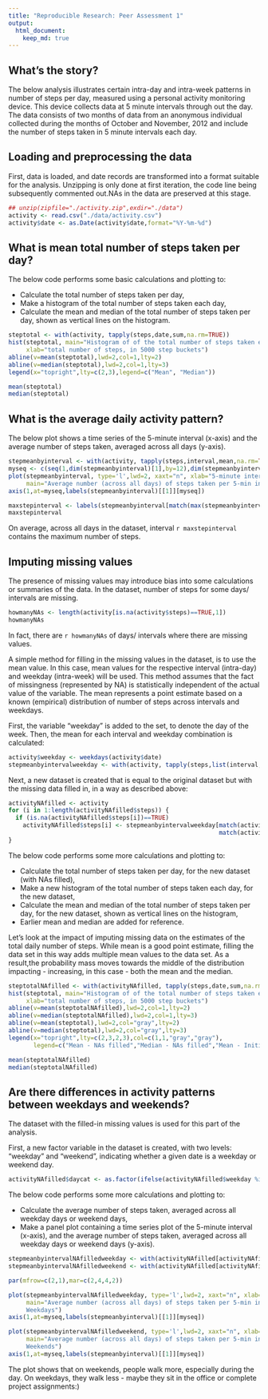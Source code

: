 ```yaml
---
title: "Reproducible Research: Peer Assessment 1"
output: 
  html_document:
    keep_md: true
---
```


## What's the story?

The below analysis illustrates certain intra-day and intra-week patterns in number of steps per day, measured using a personal activity monitoring device. This device collects data at 5 minute intervals through out the day. The data consists of two months of data from an anonymous individual collected during the months of October and November, 2012 and include the number of steps taken in 5 minute intervals each day.

## Loading and preprocessing the data

First, data is loaded, and date records are transformed  into a format suitable for the analysis. Unzipping is only done at first iteration, the code line being subsequently commented out.NAs in the data are preserved at this stage.

```r
## unzip(zipfile="./activity.zip",exdir="./data")
activity <- read.csv("./data/activity.csv")
activity$date <- as.Date(activity$date,format="%Y-%m-%d")
```

## What is mean total number of steps taken per day?

The below code performs some basic calculations and plotting to:  

- Calculate the total number of steps taken per day,
- Make a histogram of the total number of steps taken each day,  
- Calculate the mean and median of the total number of steps taken per day, shown as vertical lines on the histogram.

```r
steptotal <- with(activity, tapply(steps,date,sum,na.rm=TRUE))
hist(steptotal, main="Histogram of of the total number of steps taken each day",
     xlab="total number of steps, in 5000 step buckets")
abline(v=mean(steptotal),lwd=2,col=1,lty=2)
abline(v=median(steptotal),lwd=2,col=1,lty=3)
legend(x="topright",lty=c(2,3),legend=c("Mean", "Median"))
```

```r
mean(steptotal)
median(steptotal)
```

## What is the average daily activity pattern?

The below plot shows a time series of the 5-minute interval (x-axis) and the average number of steps taken, averaged across all days (y-axis).

```r
stepmeanbyinterval <- with(activity, tapply(steps,interval,mean,na.rm=TRUE))
myseq <- c(seq(1,dim(stepmeanbyinterval)[1],by=12),dim(stepmeanbyinterval)[1])
plot(stepmeanbyinterval, type='l',lwd=2, xaxt="n", xlab="5-minute intervals", ylab="Average across all days",
     main="Average number (across all days) of steps taken per 5-min intervals")
axis(1,at=myseq,labels(stepmeanbyinterval)[[1]][myseq])
```

```r
maxstepinterval <- labels(stepmeanbyinterval[match(max(stepmeanbyinterval),stepmeanbyinterval)])
maxstepinterval
```

On average, across all days in the dataset, interval `r maxstepinterval` contains the maximum number of steps.

## Imputing missing values

The presence of missing values may introduce bias into some calculations or summaries of the data. In the dataset, number of steps for some days/ intervals are missing.

```r
howmanyNAs <- length(activity[is.na(activity$steps)==TRUE,1])
howmanyNAs
```

In fact, there are `r howmanyNAs` of days/ intervals where there are missing values.

A simple method for filling in the missing values in the dataset, is to use the mean value. In this case, mean values for the respective interval (intra-day) and weekday (intra-week) will be used. This method assumes that the fact of missingness (represented by NA) is statistically independent of the actual value of the variable. The mean represents a point estimate based on a known (empirical) distribution of number of steps across intervals and weekdays. 

First, the variable "weekday" is added to the set, to denote the day of the week. Then, the mean for each interval and weekday combination is calculated:

```r
activity$weekday <- weekdays(activity$date)
stepmeanbyintervalweekday <- with(activity, tapply(steps,list(interval,weekday),mean,na.rm=TRUE))
```

Next, a new dataset is created that is equal to the original dataset but with the missing data filled in, in a way as described above:

```r
activityNAfilled <- activity
for (i in 1:length(activityNAfilled$steps)) {
  if (is.na(activityNAfilled$steps[i])==TRUE) 
    activityNAfilled$steps[i] <- stepmeanbyintervalweekday[match(activityNAfilled$interval[i],rownames(stepmeanbyintervalweekday)),
                                                           match(activityNAfilled$weekday[i],colnames(stepmeanbyintervalweekday))]
}
```

The below code performs some more calculations and plotting to:

- Calculate the total number of steps taken per day, for the new dataset (with NAs filled),
- Make a new histogram of the total number of steps taken each day, for the new dataset,
- Calculate the mean and median of the total number of steps taken per day, for the new dataset, shown as vertical lines on the histogram,
- Earlier mean and median are added for reference.

Let's look at the impact of imputing missing data on the estimates of the total daily number of steps. While mean is a good point estimate, filling the data set in this way adds multiple mean values to the data set. As a result,the probability mass moves towards the middle of the distribution impacting - increasing, in this case - both the mean and the median.

```r
steptotalNAfilled <- with(activityNAfilled, tapply(steps,date,sum,na.rm=TRUE))
hist(steptotal, main="Histogram of of the total number of steps taken each day, NAs filled",
     xlab="total number of steps, in 5000 step buckets")
abline(v=mean(steptotalNAfilled),lwd=2,col=1,lty=2)
abline(v=median(steptotalNAfilled),lwd=2,col=1,lty=3)
abline(v=mean(steptotal),lwd=2,col="gray",lty=2)
abline(v=median(steptotal),lwd=2,col="gray",lty=3)
legend(x="topright",lty=c(2,3,2,3),col=c(1,1,"gray","gray"),
       legend=c("Mean - NAs filled","Median - NAs filled","Mean - Initial","Median - Initial"))
```

```r
mean(steptotalNAfilled)
median(steptotalNAfilled)
```

## Are there differences in activity patterns between weekdays and weekends?

The dataset with the filled-in missing values is used for this part of the analysis.

First, a new factor variable in the dataset is created, with two levels: “weekday” and “weekend”, indicating whether a given date is a weekday or weekend day.

```r
activityNAfilled$daycat <- as.factor(ifelse(activityNAfilled$weekday %in% c("Saturday","Sunday"), "weekend", "weekday"))
```

The below code performs some more calculations and plotting to:

- Calculate the average number of steps taken, averaged across all weekday days or weekend days,
- Make a panel plot containing a time series plot of the 5-minute interval (x-axis), and the average number of steps taken, averaged across all weekday days or weekend days (y-axis).

```r
stepmeanbyintervalNAfilledweekday <- with(activityNAfilled[activityNAfilled$daycat=="weekday",], tapply(steps,interval,mean,na.rm=TRUE))
stepmeanbyintervalNAfilledweekend <- with(activityNAfilled[activityNAfilled$daycat=="weekend",], tapply(steps,interval,mean,na.rm=TRUE))

par(mfrow=c(2,1),mar=c(2,4,4,2))

plot(stepmeanbyintervalNAfilledweekday, type='l',lwd=2, xaxt="n", xlab="5-minute intervals", ylab="Average across all days",
     main="Average number (across all days) of steps taken per 5-min intervals: 
     Weekdays")
axis(1,at=myseq,labels(stepmeanbyinterval)[[1]][myseq])

plot(stepmeanbyintervalNAfilledweekend, type='l',lwd=2, xaxt="n", xlab="5-minute intervals", ylab="Average across all days",
     main="Average number (across all days) of steps taken per 5-min intervals: 
     Weekends")
axis(1,at=myseq,labels(stepmeanbyinterval)[[1]][myseq])
```

The plot shows that on weekends, people walk more, especially during the day. On weekdays, they walk less - maybe they sit in the office or complete project assignments:)

